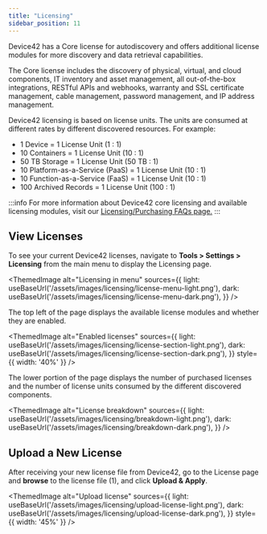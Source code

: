 ```yaml
---
title: "Licensing"
sidebar_position: 11
---
```



Device42 has a Core license for autodiscovery and offers additional license modules for more discovery and data retrieval capabilities.

The Core license includes the discovery of physical, virtual, and cloud components, IT inventory and asset management, all out-of-the-box integrations, RESTful APIs and webhooks, warranty and SSL certificate management, cable management, password management, and IP address management.

Device42 licensing is based on license units. The units are consumed at different rates by different discovered resources. For example:

- 1 Device = 1 License Unit (1 : 1)
- 10 Containers = 1 License Unit (10 : 1)
- 50 TB Storage = 1 License Unit (50 TB : 1)
- 10 Platform-as-a-Service (PaaS) = 1 License Unit (10 : 1)
- 10 Function-as-a-Service (FaaS) = 1 License Unit (10 : 1)
- 100 Archived Records = 1 License Unit (100 : 1)

:::info
For more information about Device42 core licensing and available licensing modules, visit our [Licensing/Purchasing FAQs page.](https://www.device42.com/company/faqs/?__hstc=51647990.ff5a79f118fd1dd66635c3ee1a2d193e.1631544705170.1639762215281.1640032949648.107&__hssc=51647990.2.1640032949648&__hsfp=1853336022)
:::

## View Licenses

To see your current Device42 licenses, navigate to **Tools > Settings > Licensing** from the main menu to display the Licensing page.

<ThemedImage
  alt="Licensing in menu"
  sources={{
    light: useBaseUrl('/assets/images/licensing/license-menu-light.png'),
    dark: useBaseUrl('/assets/images/licensing/license-menu-dark.png'),
  }}
/>

The top left of the page displays the available license modules and whether they are enabled.

<ThemedImage
  alt="Enabled licenses"
  sources={{
    light: useBaseUrl('/assets/images/licensing/license-section-light.png'),
    dark: useBaseUrl('/assets/images/licensing/license-section-dark.png'),
  }}
  style={{ width: '40%' }} 
/>

The lower portion of the page displays the number of purchased licenses and the number of license units consumed by the different discovered components.

<ThemedImage
  alt="License breakdown"
  sources={{
    light: useBaseUrl('/assets/images/licensing/breakdown-light.png'),
    dark: useBaseUrl('/assets/images/licensing/breakdown-dark.png'),
  }}
/>

## Upload a New License

After receiving your new license file from Device42, go to the License page and **browse** to the license file (1), and click **Upload & Apply**.

<ThemedImage
  alt="Upload license"
  sources={{
    light: useBaseUrl('/assets/images/licensing/upload-license-light.png'),
    dark: useBaseUrl('/assets/images/licensing/upload-license-dark.png'),
  }}
  style={{ width: '45%' }} 
/>
